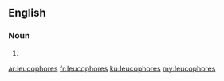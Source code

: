 ==English==

===Noun===
{{head|en}}

# {{plural of|leucophore}}

[[ar:leucophores]]
[[fr:leucophores]]
[[ku:leucophores]]
[[my:leucophores]]